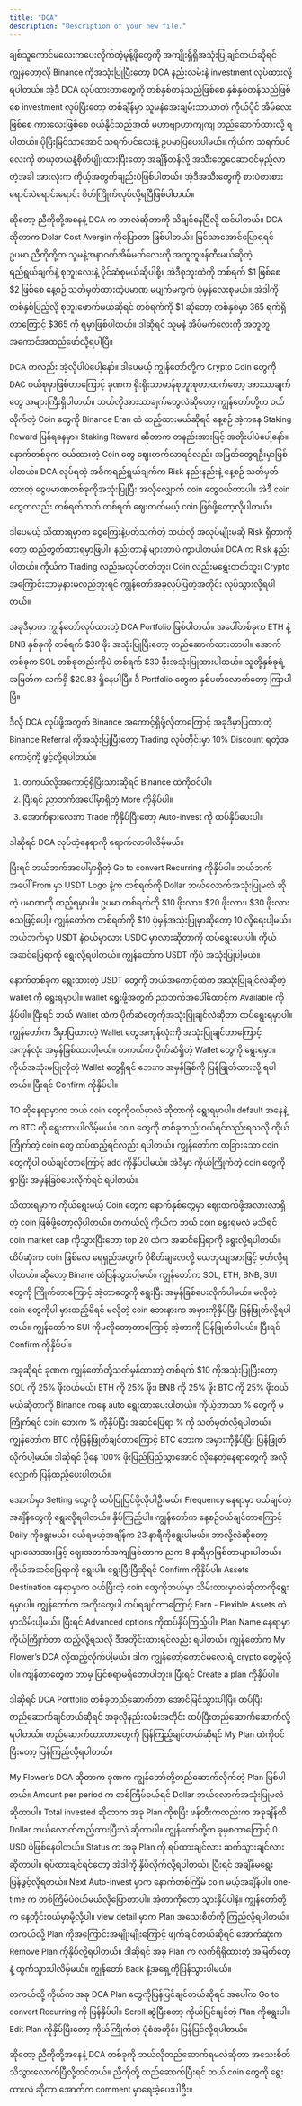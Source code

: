 ```yaml
---
title: "DCA"
description: "Description of your new file."
---
```


ချစ်သူကောင်မလေးကပေးလိုက်တဲ့မုန့်ဖိုတွေကို အကျိုးရှိရှိအသုံးပြုချင်တယ်ဆိုရင် ကျွန်တော့လို Binance ကိုအသုံးပြုပြီးတော့ DCA နည်းလမ်းနဲ့ investment လုပ်ထားလို့ရပါတယ်။ အဲ့ဒီ DCA လုပ်ထားတာတွေကို တစ်နှစ်တန်သည်ဖြစ်စေ နှစ်နှစ်တန်သည်ဖြစ်စေ investment လုပ်ပြီးတော့ တစ်ချိန်မှာ သူမနဲ့အေးချမ်းသာယာတဲ့ ကိုယ်ပိုင် အိမ်လေးဖြစ်စေ ကားလေးဖြစ်စေ ဝယ်နိုင်သည်အထိ မဟာဗျာဟာကျကျ တည်ဆောက်ထားလို့ ရပါတယ်။ ပိုပြီးမြင်သာအောင် သရက်ပင်လေးနဲ့ ဥပမာပြပေးပါမယ်။ ကိုယ်က သရက်ပင်လေးကို တယုတယနဲ့စိုတ်ပျိုးထားပြီးတော့ အချိန်တန်လို့ အသီးတွေဝေဆာဝင်မှည့်လာတဲ့အခါ အားလုံးက ကိုယ့်အတွက်ချည်းပဲဖြစ်ပါတယ်။ အဲ့ဒီအသီးတွေကို စားပဲစားစား ရောင်းပဲရောင်းရောင်း စိတ်ကြိုက်လုပ်လို့ရပြီဖြစ်ပါတယ်။

ဆိုတော့ ညီကိုတို့အနေနဲ့ DCA က ဘာလဲဆိုတာကို သိချင်နေပြီလို့ ထင်ပါတယ်။ DCA ဆိုတာက Dolar Cost Avergin ကိုပြောတာ ဖြစ်ပါတယ်။ မြင်သာအောင်ပြောရရင် ဥပမာ ညီကိုတို့က သူမနဲ့အနာဂတ်အိမ်မက်လေးကို အတူတူဖန်တီးမယ်ဆိုတဲ့ ရည်ရွယ်ချက်နဲ့ စုဘူးလေးနဲ့ ပိုင်ဆံစုမယ်ဆိုပါစို့။ အဲဒီစုဘူးထဲကို တစ်ရက် \$1 ဖြစ်စေ \$2 ဖြစ်စေ နေ့စဉ် သတ်မှတ်ထားတဲ့ပမာဏ မပျက်မကွက် ပုံမှန်လေးစုမယ်။ အဲဒါကို တစ်နှစ်ပြည့်လို့ စုဘူးဖောက်မယ်ဆိုရင် တစ်ရက်ကို \$1 ဆိုတော့ တစ်နှစ်မှာ 365 ရက်ရှိတာကြောင့် \$365 ကို ရမှာဖြစ်ပါတယ်။ ဒါဆိုရင် သူမနဲ အိပ်မက်လေးကို အတူတူအကောင်အထည်ဖော်လို့ရပါပြီ။

DCA ကလည်း အဲ့လိုပါပဲပေါ့နော်။ ဒါပေမယ့် ကျွန်တော်တို့က Crypto Coin တွေကို DAC ဝယ်စုမှာဖြစ်တာကြောင့် ခုဏက ရိုးရိုးသာမာန်စုဘူးစုတာထက်တော့ အားသာချက်တွေ အများကြီးရှိပါတယ်။ ဘယ်လိုအားသာချက်တွေလဲဆိုတော့ ကျွန်တော်တို့က ဝယ်လိုက်တဲ့ Coin တွေကို Binance Eran ထဲ ထည့်ထားမယ်ဆိုရင် နေ့စဉ် အဲ့ကနေ Staking Reward ပြန်ရနေမှာ။ Staking Reward ဆိုတာက တနည်းအားဖြင့် အတိုးပါပဲပေါ့နော်။ နောက်တစ်ခုက ဝယ်ထားတဲ့ Coin တွေ ဈေးတက်လာရင်လည်း အမြတ်တွေရဦးမှာဖြစ်ပါတယ်။ DCA လုပ်ရတဲ့ အဓိကရည်ရွယ်ချက်က Risk နည်းနည်းနဲ့ နေ့စဉ် သတ်မှတ်ထားတဲ့ ငွေပမာဏတစ်ခုကိုအသုံးပြုပြီး အလိုလျှောက် coin တွေဝယ်တာပါ။ အဲဒီ coin တွေကလည်း တစ်ရက်ထက် တစ်ရက် ဈေးတက်မယ့် coin ဖြစ်ဖို့တော့လိုပါတယ်။

ဒါပေမယ့် သိထားရမှာက ငွေကြေးနဲ့ပတ်သက်တဲ့ ဘယ်လို အလုပ်မျိုးမဆို Risk ရှိတာကိုတော့ ထည့်တွက်ထားရမှာဖြပါ။ နည်းတာနဲ့ များတာပဲ ကွာပါတယ်။ DCA က Risk နည်းပါတယ်။ ကိုယ်က Trading လည်းမလုပ်တတ်ဘူး၊ Coin လည်းမရွေးတတ်ဘူး၊ Crypto အကြောင်းဘာမှနားမလည်ဘူးရင် ကျွန်တော်အခုလုပ်ပြတဲ့အတိုင်း လုပ်သွားလို့ရပါတယ်။

အခုဒီမှာက ကျွန်တော်လုပ်ထားတဲ့ DCA Portfolio ဖြစ်ပါတယ်။ အပေါ်တစ်ခုက ETH နဲ့ BNB နှစ်ခုကို တစ်ရက် \$30 ဖိုး အသုံးပြုပြီးတော့ တည်ဆောက်ထားတာပါ။ အောက်တစ်ခုက SOL တစ်ခုတည်းကိုပဲ တစ်ရက် \$30 ဖိုးအသုံးပြုထားပါတယ်။ သူတို့နှစ်ခုရဲ့အမြတ်က လက်ရှိ \$20.83 ရှိနေပါပြီ။ ဒီ Portfolio တွေက နှစ်ပတ်လောက်တော့ ကြာပါပြီ။

ဒီလို DCA လုပ်ဖို့အတွက် Binance အကောင့်ရှိဖို့လိုတာကြောင့် အခုဒီမှာပြထားတဲ့ Binance Referral ကိုအသုံးပြုပြီးတော့ Trading လုပ်တိုင်းမှာ 10% Discount ရတဲ့အကောင့်ကို ဖွင့်လို့ရပါတယ်။

1. တကယ်လို့အကောင့်ရှိပြီးသားဆိုရင် Binance ထဲကိုဝင်ပါ။
2. ပြီးရင် ညာဘက်အပေါ်မှာရှိတဲ့ More ကိုနှိပ်ပါ။
3. အောက်နားလေးက Trade ကိုနှိပ်ပြီးတော့ Auto-invest ကို ထပ်နှိပ်ပေးပါ။

ဒါဆိုရင် DCA လုပ်တဲ့နေရာကို ရောက်လာပါလိမ့်မယ်။

ပြီးရင် ဘယ်ဘက်အပေါ်မှာရှိတဲ့ Go to convert Recurring ကိုနှိပ်ပါ။ ဘယ်ဘက်အပေါ် From မှာ USDT Logo နဲ့က တစ်ရက်ကို Dollar ဘယ်လောက်အသုံးပြုမလဲ ဆိုတဲ့ ပမာဏကို ထည့်ရမှာပါ။ ဥပမာ တစ်ရက်ကို \$10 ဖိုးလား၊ \$20 ဖိုးလား၊ \$30 ဖိုးလားစသဖြင့်ပေါ့။ ကျွန်တော်က တစ်ရက်ကို \$10 ပုံမှန်အသုံးပြုမှာဆိုတော့ 10 လို့ရေးပါ့မယ်။ ဘယ်ဘက်မှာ USDT နဲ့ဝယ်မှာလား USDC မှာလားဆိုတာကို ထပ်ရွေးပေးပါ။ ကိုယ်အဆင်ပြေရာကို ရွေးလို့ရပါတယ်။ ကျွန်တော်က USDT ကိုပဲ အသုံးပြုပါ့မယ်။

နောက်တစ်ခုက ရွေးထားတဲ့ USDT တွေကို ဘယ်အကောင့်ထဲက အသုံးပြုချင်လဲဆိုတဲ့ wallet ကို ရွေးရမှာပါ။ wallet ရွေးဖို့အတွက် ညာဘက်အပေါ်ထောင့်က Available ကိုနှိပ်ပါ။ ပြီးရင် ဘယ် Wallet ထဲက ပိုက်ဆံတွေကိုအသုံးပြုချင်လဲဆိုတာ ထပ်ရွေးရမှာပါ။ ကျွန်တော်က ဒီမှာပြထားတဲ့ Wallet တွေအကုန်လုံးကို အသုံးပြုချင်တာကြောင့် အကုန်လုံး အမှန်ခြစ်ထားပါ့မယ်။ တကယ်က ပိုက်ဆံရှိတဲ့ Wallet တွေကို ရွေးရမှာ။ ကိုယ်အသုံးမပြုလိုတဲ့ Wallet တွေရှိရင် ဘေးက အမှန်ခြစ်ကို ပြန်ဖြုတ်ထားလို့ ရပါတယ်။ ပြီးရင် Confirm ကိုနှိပ်ပါ။

TO ဆိုနေရာမှာက ဘယ် coin တွေကိုဝယ်မှာလဲ ဆိုတာကို ရွေးရမှာပါ။ default အနေနဲ့က BTC ကို ရွေးထားပါလိမ့်မယ်။ coin တွေကို တစ်ခုတည်းဝယ်ရင်လည်းရသလို ကိုယ်ကြိုက်တဲ့ coin တွေ ထပ်ထည့်ရင်လည်း ရပါတယ်။ ကျွန်တော်က တခြားသော coin တွေကိုပါ ဝယ်ချင်တာကြောင့် add ကိုနှိပ်ပါမယ်။ အဲဒီမှာ ကိုယ်ကြိုက်တဲ့ coin တွေကိုရှာပြီး အမှန်ခြစ်ပေးလိုက်ရင် ရပါတယ်။

သိထားရမှာက ကိုယ်ရွေးမယ့် Coin တွေက နောက်နှစ်တွေမှာ ဈေးတက်ဖို့အလားလာရှိတဲ့ coin ဖြစ်ဖို့တော့လိုပါတယ်။ တကယ်လို့ ကိုယ်က ဘယ် coin ရွေးရမလဲ မသိရင် coin market cap ကိုသွားပြီးတော့ top 20 ထဲက အဆင်ပြေရာကို ရွေးလို့ရပါတယ်။ ထိပ်ဆုံးက coin ဖြစ်လေ ရေရှည်အတွက် ပိုစိတ်ချလေလို့ ယေဘုယျအားဖြင့် မှတ်လို့ရပါတယ်။ ဆိုတော့ Binane ထဲပြန်သွားပါ့မယ်။ ကျွန်တော်က SOL, ETH, BNB, SUI တွေကို ကြိုက်တာကြောင့် အဲ့တာတွေကို ရွေးပြီး အမှန်ခြစ်ပေးလိုက်ပါမယ်။ မလိုတဲ့ coin တွေကိုပါ မှားထည့်မိရင် မလိုတဲ့ coin ဘေးနားက အမှားကိုနှိပ်ပြီး ပြန်ဖြုတ်လို့ရပါတယ်။ ကျွန်တော်က SUI ကိုမလိုတော့တာကြောင့် အဲ့တာကို ပြန်ဖြုတ်ပါမယ်။ ပြီးရင် Confirm ကိုနှိပ်ပါ။

အခုဆိုရင် ခုဏက ကျွန်တော်တို့သတ်မှန်ထားတဲ့ တစ်ရက် \$10 ကိုအသုံးပြုပြီးတော့ SOL ကို 25% ဖိုးဝယ်မယ်၊ ETH ကို 25% ဖိုး၊ BNB ကို 25% ဖိုး BTC ကို 25% ဖိုးဝယ်မယ်ဆိုတာကို Binance ကနေ auto ရွေးထားပေးပါတယ်။ ကိုယ့်ဘာသာ % တွေကို မကြိုက်ရင် coin ဘေးက % ကိုနှိပ်ပြီး အဆင်ပြေရာ % ကို သတ်မှတ်လို့ရပါတယ်။ ကျွန်တော်က BTC ကိုပြန်ဖြုတ်ချင်တာကြောင့် BTC ဘေးက အမှားကိုနှိပ်ပြီး ပြန်ဖြုတ်လိုက်ပါ့မယ်။ ဒါဆိုရင် ပိုနေ 100% ဖိုးပြည်ပြည့်သွာအောင် လိုနေတဲ့နေရာတွေကို အလိုလျှောက် ပြန်ထည့်ပေးပါတယ်။

အောက်မှာ Setting တွေကို ထပ်ပြုပြင်ဖို့လိုပါဦးမယ်။ Frequency နေရာမှာ ဝယ်ချင်တဲ့အချိန်တွေကို ရွေးလို့ရပါတယ်။ နှိပ်ကြည့်ပါ။ ကျွန်တော်က နေ့စဉ်ဝယ်ချင်တာကြောင့် Daily ကိုရွေးမယ်။ ဝယ်ရမယ့်အချိန်က 23 နာရီကိုရွေးပါမယ်။ ဘာလို့လဲဆိုတော့ များသောအားဖြင့် ဈေးအတက်အကျဖြစ်တာက ညက 8 နာရီမှာဖြစ်တာများပါတယ်။ ကိုယ်အဆင်ပြေရာကို ရွေးပါ။ ရွေးပြီးပြီဆိုရင် Confirm ကိုနှိပ်ပါ။ Assets Destination နေရာမှာက ဝယ်ပြီးတဲ့ coin တွေကိုဘယ်မှာ သိမ်းထားမှာလဲဆိုတာကိုရွေးရမှာပါ။ ကျွန်တော်က အတိုးတွေပါ ထပ်ရချင်တာကြောင့် Earn - Flexible Assets ထဲမှာသိမ်းပါ့မယ်။ ပြီးရင် Advanced options ကိုထပ်နှိပ်ကြည့်ပါ။ Plan Name နေရာမှာ ကိုယ်ကြိုက်တာ ထည့်လို့ရသလို ဒီအတိုင်းထားရင်လည်း ရပါတယ်။ ကျွန်တော်က My Flower’s DCA လို့ထည့်လိုက်ပါ့မယ်။ ဒါက ကျွန်တော့်ကောင်မလေးရဲ့ crypto တွေမို့လို့ပါ။ ကျန်တာတွေက ဘာမှ ပြင်စရာမရှိတော့ပါဘူး။ ပြီးရင် Create a plan ကိုနှိပ်ပါ။

ဒါဆိုရင် DCA Portfolio တစ်ခုတည်ဆောက်တာ အောင်မြင်သွားပါပြီ။ ထပ်ပြီးတည်ဆောက်ချင်တယ်ဆိုရင် အခုလိုနည်းလမ်းအတိုင်း ထပ်ပြီးတည်ဆောက်ဆောက်လို့ရပါတယ်။ တည်ဆောက်ထားတာတွေကို ပြန်ကြည့်ချင်တယ်ဆိုရင် My Plan ထဲကိုဝင်ပြီးတော့ ပြန်ကြည့်လို့ရပါတယ်။

My Flower’s DCA ဆိုတာက ခုဏက ကျွန်တော်တို့တည်ဆောက်လိုက်တဲ့ Plan ဖြစ်ပါတယ်။ Amount per period က တစ်ကြိမ်ဝယ်ရင် Dollar ဘယ်လောက်အသုံးပြုမလဲ ဆိုတာပါ။ Total invested ဆိုတာက အခု Plan ကိုစပြီး ဖန်တီးကတည်းက အခုချိန်ထိ Dollar ဘယ်လောက်ထည့်ထားပြီးလဲ ဆိုတာပါ။ ကျွန်တော်တို့က ခုမှစတာကြောင့် 0 USD ပဲဖြစ်နေပါတယ်။ Status က အခု Plan ကို ရပ်ထားချင်လား ဆက်သွားချင်လားဆိုတာပါ။ ရပ်ထားချင်ရင်တော့ အဲဒါကို နှိပ်လိုက်လို့ရပါတယ်။ ပြီးရင် အချိန်မရွေး ပြန်ဖွင့်လို့ရတယ်။ Next Auto-invest မှာက နောက်တစ်ကြိမ် coin မယ့်အချိန်ပါ။ one-time က တစ်ကြိမ်ပဲဝယ်မယ်လို့ပြောတာပါ။ အဲ့တာကိုတော့ သွားနှိပ်ပါနဲ့။ ကျွန်တော်တို့က နေ့တိုင်းဝယ်မှာမို့လို့ပါ။ view detail မှာက Plan အသေးစိတ်ကို ကြည့်လို့ရပါတယ်။ တကယ်လို့ Plan ကိုအကြောင်းအမျိုးမျိုးကြောင့် ဖျက်ချင်တယ်ဆိုရင် အောက်ဆုံးက Remove Plan ကိုနှိပ်လို့ရပါတယ်။ ဒါဆိုရင် အခု Plan က လက်ရှိရှိထားတဲ့ အမြတ်တွေနဲ့ ထွက်သွားပါလိမ့်မယ်။ ကျွန်တော် Back နဲ့အရှေ့ကိုပြန်သွားပါမယ်။

တကယ်လို့ ကိုယ်က အခု DCA Plan တွေကိုပြန်ပြင်ချင်တယ်ဆိုရင် အပေါ်က Go to convert Recurring ကို ပြန်နှိပ်ပါ။ Scroll ဆွဲပြီးတော့ ကိုယ်ပြင်ချင်တဲ့ Plan ကိုရွေးပါ။ Edit Plan ကိုနှိပ်ပြီးတော့ ကိုယ်ကြိုက်တဲ့ ပုံစံအတိုင်း ပြန်ပြင်လို့ရပါတယ်။

ဆိုတော့ ညီကိုတို့အနေနဲ့ DCA တစ်ခုကို ဘယ်လိုတည်ဆောက်ရမလဲဆိုတာ အသေးစိတ် သိသွားလောက်ပြီလို့ထင်တယ်။ ညီကိုတို့ တည်ဆောက်ပြီးရင် ဘယ် coin တွေကို ရွေးထားလဲ ဆိုတာ အောက်က comment မှာရေးခဲ့ပေးပါဦး။